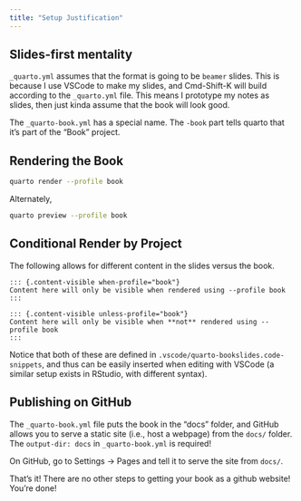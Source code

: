 ```yaml
---
title: "Setup Justification"
---
```


## Slides-first mentality

`_quarto.yml` assumes that the format is going to be `beamer` slides. This is because I use VSCode to make my slides, and Cmd-Shift-K will build according to the `_quarto.yml` file. This means I prototype my notes as slides, then just kinda assume that the book will look good.

The `_quarto-book.yml` has a special name. The `-book` part tells quarto that it's part of the "Book" project.

## Rendering the Book

```sh
quarto render --profile book
```

Alternately,

```sh
quarto preview --profile book
```

## Conditional Render by Project

The following allows for different content in the slides versus the book.

```
::: {.content-visible when-profile="book"}
Content here will only be visible when rendered using --profile book
:::
```

```
::: {.content-visible unless-profile="book"}
Content here will only be visible when **not** rendered using --profile book
:::
```

Notice that both of these are defined in `.vscode/quarto-bookslides.code-snippets`, and thus can be easily inserted when editing with VSCode (a similar setup exists in RStudio, with different syntax).


## Publishing on GitHub

The `_quarto-book.yml` file puts the book in the "docs" folder, and GitHub allows you to serve a static site (i.e., host a webpage) from the `docs/` folder. The `output-dir: docs` in `_quarto-book.yml` is required!

On GitHub, go to Settings -> Pages and tell it to serve the site from `docs/`. 

That's it! There are no other steps to getting your book as a github website! You're done!
